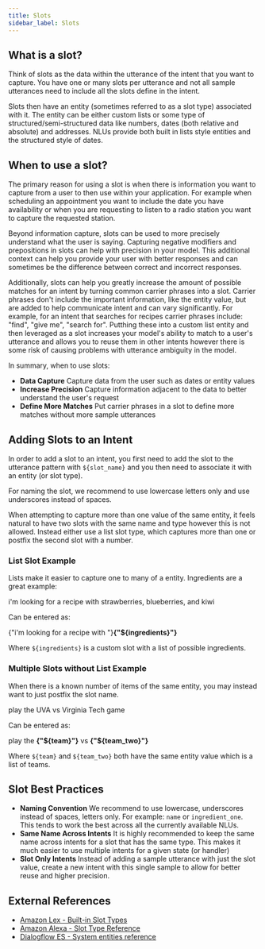 ```yaml
---
title: Slots
sidebar_label: Slots
---
```



## What is a slot?

Think of slots as the data within the utterance of the intent that you want to capture. You have one or many slots per utterance and not all sample utterances need to include all the slots define in the intent.

Slots then have an entity (sometimes referred to as a slot type) associated with it. The entity can be either custom lists or some type of structured/semi-structured data like numbers, dates (both relative and absolute) and addresses. NLUs provide both built in lists style entities and the structured style of dates.

## When to use a slot?

The primary reason for using a slot is when there is information you want to capture from a user to then use within your application. For example when scheduling an appointment you want to include the date you have availability or when you are requesting to listen to a radio station you want to capture the requested station.

Beyond information capture, slots can be used to more precisely understand what the user is saying. Capturing negative modifiers and prepositions in slots can help with precision in your model. This additional context can help you provide your user with better responses and can sometimes be the difference between correct and incorrect responses.

Additionally, slots can help you greatly increase the amount of possible matches for an intent by turning common carrier phrases into a slot. Carrier phrases don't include the important information, like the entity value, but are added to help communicate intent and can vary significantly. For example, for an intent that searches for recipes carrier phrases include: "find", "give me", "search for". Putthing these into a custom list entity and then leveraged as a slot increases your model's ability to match to a user's utterance and allows you to reuse them in other intents however there is some risk of causing problems with utterance ambiguity in the model.

In summary, when to use slots:

- **Data Capture** Capture data from the user such as dates or entity values
- **Increase Precision** Capture information adjacent to the data to better understand the user's request
- **Define More Matches** Put carrier phrases in a slot to define more matches without more sample utterances

## Adding Slots to an Intent

In order to add a slot to an intent, you first need to add the slot to the utterance pattern with `${slot_name}` and you then need to associate it with an entity (or slot type). 

For naming the slot, we recommend to use lowercase letters only and use underscores instead of spaces.  

When attempting to capture more than one value of the same entity, it feels natural to have two slots with the same name and type however this is not allowed.  Instead either use a list slot type, which captures more than one or postfix the second slot with a number.  

### List Slot Example
Lists make it easier to capture one to many of a entity.  Ingredients are a great example:

<ChatMessageBubble owner="mine" hasTail>
  i'm looking for a recipe with strawberries, blueberries, and kiwi
</ChatMessageBubble>
<br />

Can be entered as:

<ChatMessageBubble owner="mine" hasTail>
  {"i'm looking for a recipe with "}<b>{"${ingredients}"}</b>
</ChatMessageBubble>
<br />

Where `${ingredients}` is a custom slot with a list of possible ingredients.

### Multiple Slots without List Example

When there is a known number of items of the same entity, you may instead want to just postfix the slot name.

<ChatMessageBubble owner="mine" hasTail>
  play the UVA vs Virginia Tech game
</ChatMessageBubble>
<br />

Can be entered as:

<ChatMessageBubble owner="mine" hasTail>
  play the <b>{"${team}"}</b> vs <b>{"${team_two}"}</b>
</ChatMessageBubble>
<br />

Where `${team}` and `${team_two}` both have the same entity value which is a list of teams.

## Slot Best Practices

- **Naming Convention** We recommend to use lowercase, underscores instead of spaces, letters only. For example: `name` or `ingredient_one`. This tends to work the best across all the currently available NLUs.
- **Same Name Across Intents** It is highly recommended to keep the same name across intents for a slot that has the same type. This makes it much easier to use multiple intents for a given state (or handler)
- **Slot Only Intents** Instead of adding a sample utterance with just the slot value, create a new intent with this single sample to allow for better reuse and higher precision.

## External References

- [Amazon Lex - Built-in Slot Types](https://docs.aws.amazon.com/lex/latest/dg/howitworks-builtins-slots.html)
- [Amazon Alexa - Slot Type Reference](https://developer.amazon.com/en-US/docs/alexa/custom-skills/slot-type-reference.html)
- [Dialogflow ES - System entities reference](https://cloud.google.com/dialogflow/es/docs/reference/system-entities)